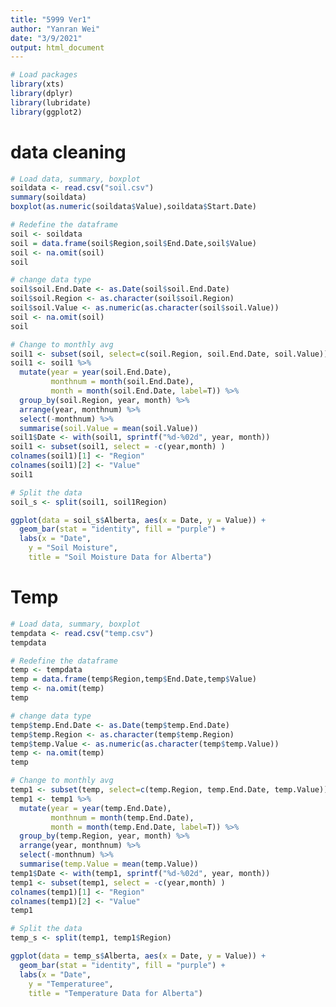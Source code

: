 ```yaml
---
title: "5999 Ver1"
author: "Yanran Wei"
date: "3/9/2021"
output: html_document
---
```


```r
# Load packages
library(xts)
library(dplyr)
library(lubridate)
library(ggplot2)
```

# data cleaning
```r
# Load data, summary, boxplot
soildata <- read.csv("soil.csv")
summary(soildata)
boxplot(as.numeric(soildata$Value),soildata$Start.Date)
```

```r
# Redefine the dataframe
soil <- soildata
soil = data.frame(soil$Region,soil$End.Date,soil$Value)
soil <- na.omit(soil)
soil
```


```r
# change data type
soil$soil.End.Date <- as.Date(soil$soil.End.Date)
soil$soil.Region <- as.character(soil$soil.Region)
soil$soil.Value <- as.numeric(as.character(soil$soil.Value))
soil <- na.omit(soil)
soil
```

```r
# Change to monthly avg
soil1 <- subset(soil, select=c(soil.Region, soil.End.Date, soil.Value))
soil1 <- soil1 %>%
  mutate(year = year(soil.End.Date), 
         monthnum = month(soil.End.Date),
         month = month(soil.End.Date, label=T)) %>%
  group_by(soil.Region, year, month) %>%
  arrange(year, monthnum) %>%
  select(-monthnum) %>%
  summarise(soil.Value = mean(soil.Value))
soil1$Date <- with(soil1, sprintf("%d-%02d", year, month))
soil1 <- subset(soil1, select = -c(year,month) )
colnames(soil1)[1] <- "Region"
colnames(soil1)[2] <- "Value"
soil1
```

```r
# Split the data
soil_s <- split(soil1, soil1Region)
```

```r
ggplot(data = soil_s$Alberta, aes(x = Date, y = Value)) +
  geom_bar(stat = "identity", fill = "purple") +
  labs(x = "Date",
    y = "Soil Moisture",
    title = "Soil Moisture Data for Alberta")
```

# Temp
```r
# Load data, summary, boxplot
tempdata <- read.csv("temp.csv")
tempdata
```

```r
# Redefine the dataframe
temp <- tempdata
temp = data.frame(temp$Region,temp$End.Date,temp$Value)
temp <- na.omit(temp)
temp
```

```r
# change data type
temp$temp.End.Date <- as.Date(temp$temp.End.Date)
temp$temp.Region <- as.character(temp$temp.Region)
temp$temp.Value <- as.numeric(as.character(temp$temp.Value))
temp <- na.omit(temp)
temp
```

```r
# Change to monthly avg
temp1 <- subset(temp, select=c(temp.Region, temp.End.Date, temp.Value))
temp1 <- temp1 %>%
  mutate(year = year(temp.End.Date), 
         monthnum = month(temp.End.Date),
         month = month(temp.End.Date, label=T)) %>%
  group_by(temp.Region, year, month) %>%
  arrange(year, monthnum) %>%
  select(-monthnum) %>%
  summarise(temp.Value = mean(temp.Value))
temp1$Date <- with(temp1, sprintf("%d-%02d", year, month))
temp1 <- subset(temp1, select = -c(year,month) )
colnames(temp1)[1] <- "Region"
colnames(temp1)[2] <- "Value"
temp1
```

```r
# Split the data
temp_s <- split(temp1, temp1$Region)
```

```r
ggplot(data = temp_s$Alberta, aes(x = Date, y = Value)) +
  geom_bar(stat = "identity", fill = "purple") +
  labs(x = "Date",
    y = "Temperaturee",
    title = "Temperature Data for Alberta")
```

